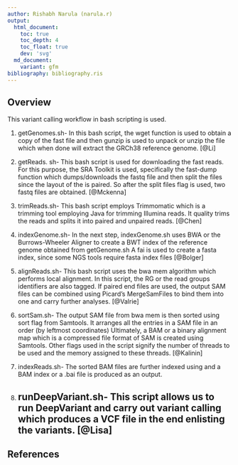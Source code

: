 ```yaml
---
author: Rishabh Narula (narula.r)
output:
  html_document:
    toc: true
    toc_depth: 4
    toc_float: true
    dev: 'svg'
  md_document:
    variant: gfm
bibliography: bibliography.ris
---
```


## Overview

This variant calling workflow in bash scripting is used. 

1. getGenomes.sh- In this bash script, the wget function is used to obtain a copy of the fast file and then gunzip is used to unpack or unzip the file which when done will extract the GRCh38 reference genome. [@Li]

2. getReads. sh- This bash script is used for downloading the fast reads. For this purpose, the SRA Toolkit is used, specifically the fast-dump function which dumps/downloads the fastq file and then split the files since the layout of the is paired. So after the split files flag is used, two fastq files are obtained. [@Mckenna]

3. trimReads.sh- This bash script employs Trimmomatic which is a trimming tool employing Java for trimming Illumina reads. It quality trims the reads and splits it into paired and unpaired reads. [@Chen]

4. indexGenome.sh- In the next step, indexGenome.sh uses BWA or the Burrows-Wheeler Aligner to create a BWT index of the reference genome obtained from getGenome.sh A fai is used to create a fasta index, since some NGS tools require fasta index files [@Bolger]

5. alignReads.sh- This bash script uses the bwa mem algorithm which performs local alignment. In this script, the RG or the read groups identifiers are also tagged. If paired end files are used, the output SAM files can be combined using Picard's MergeSamFiles to bind them into one and carry further analyses. [@Valrie]

6. sortSam.sh- The output SAM file from bwa mem is then sorted using sort flag from Samtools. It arranges all the entries in a SAM file in an order (by leftmost coordinates) Ultimately, a BAM or a binary alignment map which is a compressed file format of SAM is created using Samtools. Other flags used in the script signify the number of threads to be used and the memory assigned to these threads. [@Kalinin]

7. indexReads.sh- The sorted BAM files are further indexed using and a BAM index or a .bai file is produced as an output. 

8. runDeepVariant.sh- This script allows us to run DeepVariant and carry out variant calling which produces a VCF file in the end enlisting the variants. [@Lisa]
-- 

## References
